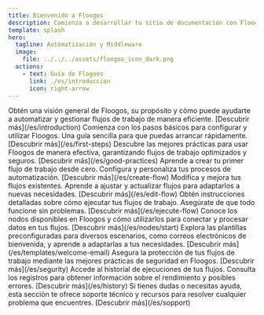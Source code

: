 ```yaml
---
title: Bienvenido a Floogos
description: Comienza a desarrollar tu sitio de documentación con Floogos.
template: splash
hero:
  tagline: Automatización y Middleware
  image:
    file: ../../../assets/floogos_icon_dark.png
  actions:
    - text: Guía de Flogoos
      link: ./es/introduccion
      icon: right-arrow
---
```



<LinkCard
	title="Explora la documentación de Floogos"
	href="./es/introduction"
/>

<CardGrid>
    <Card title="Introducción" icon="document">
        Obtén una visión general de Floogos, su propósito y cómo puede ayudarte a automatizar y gestionar flujos de trabajo de manera eficiente.  
        [Descubrir más](/es/introduction)
    </Card>
    <Card title="Primeros pasos" icon='document'>
        Comienza con los pasos básicos para configurar y utilizar Floogos. Una guía sencilla para que puedas arrancar rápidamente.  
        [Descubrir más](/es/first-steps)
    </Card>
    <Card title="Buenas prácticas" icon='document'>
        Descubre las mejores prácticas para usar Floogos de manera efectiva, garantizando flujos de trabajo optimizados y seguros.  
        [Descubrir más](/es/good-practices)
    </Card>
    <Card title="Crear flujo" icon='pencil'>
        Aprende a crear tu primer flujo de trabajo desde cero. Configura y personaliza tus procesos de automatización.  
        [Descubrir más](/es/create-flow)
    </Card>
    <Card title="Editar flujo" icon='pen'>
        Modifica y mejora tus flujos existentes. Aprende a ajustar y actualizar flujos para adaptarlos a nuevas necesidades.  
        [Descubrir más](/es/edit-flow)
    </Card>
    <Card title="Ejecutar flujo" icon='rocket'>
        Obtén instrucciones detalladas sobre cómo ejecutar tus flujos de trabajo. Asegúrate de que todo funcione sin problemas.  
        [Descubrir más](/es/ejecute-flow)
    </Card>
    <Card title="Nodos" icon='puzzle'>
        Conoce los nodos disponibles en Floogos y cómo utilizarlos para conectar y procesar datos en tus flujos.  
        [Descubrir más](/es/nodes/start)
    </Card>
    <Card title="Plantillas" icon='seti:odata'>
        Explora las plantillas preconfiguradas para diversos escenarios, como correos electrónicos de bienvenida, y aprende a adaptarlas a tus necesidades.  
        [Descubrir más](/es/templates/welcome-email)
    </Card>
    <Card title="Seguridad" icon='seti:odata'>
        Asegura la protección de tus flujos de trabajo mediante las mejores prácticas de seguridad en Floogos.  
        [Descubrir más](/es/segurity)
    </Card>
    <Card title="Historial" icon='seti:odata'>
        Accede al historial de ejecuciones de tus flujos. Consulta los registros para obtener información sobre el rendimiento y posibles errores.  
        [Descubrir más](/es/history)
    </Card>
    <Card title="Soporte" icon='seti:odata'>
        Si tienes dudas o necesitas ayuda, esta sección te ofrece soporte técnico y recursos para resolver cualquier problema que encuentres.  
        [Descubrir más](/es/sopport)
    </Card>
</CardGrid>
